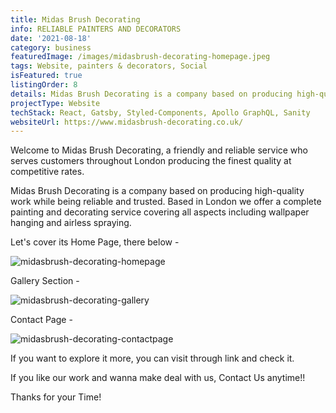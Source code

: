 ```yaml
---
title: Midas Brush Decorating
info: RELIABLE PAINTERS AND DECORATORS
date: '2021-08-18'
category: business
featuredImage: /images/midasbrush-decorating-homepage.jpeg
tags: Website, painters & decorators, Social
isFeatured: true
listingOrder: 8
details: Midas Brush Decorating is a company based on producing high-quality work while being reliable and trusted, offering painting and decorating services.
projectType: Website
techStack: React, Gatsby, Styled-Components, Apollo GraphQL, Sanity
websiteUrl: https://www.midasbrush-decorating.co.uk/
---
```


Welcome to Midas Brush Decorating, a friendly and reliable service who serves customers throughout London producing the finest quality at competitive rates.

Midas Brush Decorating is a company based on producing high-quality work while being reliable and trusted. Based in London we offer a complete painting and decorating service covering all aspects including wallpaper hanging and airless spraying.

Let's cover its Home Page, there below -

![midasbrush-decorating-homepage](../images/midasbrush-decorating-homepage.jpeg)

Gallery Section -

![midasbrush-decorating-gallery](../images/midasbrush-decorating-gallery.jpeg)

Contact Page -

![midasbrush-decorating-contactpage](../images/midasbrush-decorating-contactpage.jpeg)

If you want to explore it more, you can visit through link and check it.

If you like our work and wanna make deal with us, Contact Us anytime!!

Thanks for your Time!
